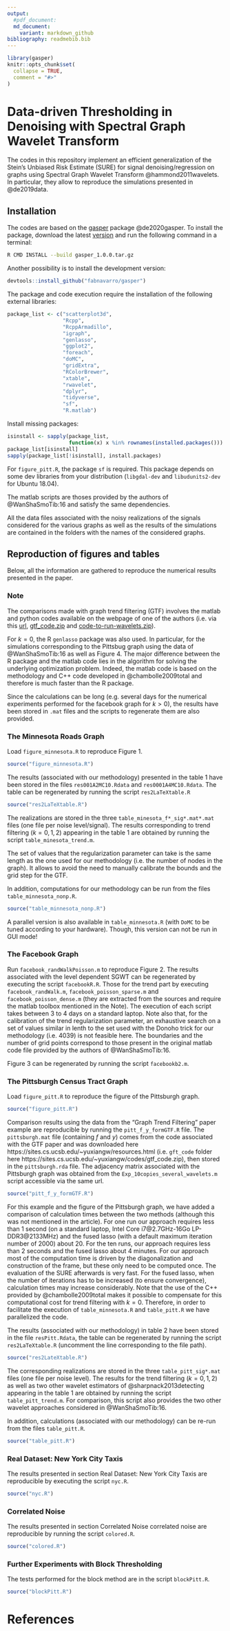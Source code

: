 ```yaml
---
output:
  #pdf_document:
  md_document:
    variant: markdown_github
bibliography: readmebib.bib
---
```

```r
library(gasper)
knitr::opts_chunk$set(
  collapse = TRUE,
  comment = "#>"
)
```

# Data-driven Thresholding in Denoising with Spectral Graph Wavelet Transform

The codes in this repository implement an efficient generalization of the Stein's Unbiased Risk Estimate (SURE) for signal denoising/regression on graphs using Spectral Graph Wavelet Transform @hammond2011wavelets. In particular, they allow to reproduce the simulations presented in @de2019data.

## Installation

The codes are based on the [gasper](https://github.com/fabnavarro/gasper) package @de2020gasper. To install the package, download the latest [ version](https://github.com/fabnavarro/gasper/releases) and run the following command in a terminal:
```bash
R CMD INSTALL --build gasper_1.0.0.tar.gz
```

Another possibility is to install the development version:
```r
devtools::install_github("fabnavarro/gasper")
```

The package and code execution require the installation of the following external libraries:
```r
package_list <- c("scatterplot3d",
                  "Rcpp",
                  "RcppArmadillo",
                  "igraph",
                  "genlasso",
                  "ggplot2",
                  "foreach",
                  "doMC",
                  "gridExtra",
                  "RColorBrewer",
                  "xtable",
                  "rwavelet",
                  "dplyr",
                  "tidyverse",
                  "sf",
                  "R.matlab")
```

Install missing packages:
```r
isinstall <- sapply(package_list, 
                    function(x) x %in% rownames(installed.packages()))
package_list[isinstall]
sapply(package_list[!isinstall], install.packages)
```

For `figure_pitt.R`, the package `sf` is required. This package depends on some dev libraries from your distribution (`libgdal-dev` and `libudunits2-dev` for Ubuntu 18.04).

The matlab scripts are thoses provided by the authors of @WanShaSmoTib:16 and satisfy the same dependencies.

All the data files associated with the noisy realizations of the signals considered for the various graphs as well as the results of the simulations are contained in the folders with the names of the considered graphs.

## Reproduction of figures and tables

Below, all the information are gathered to reproduce the numerical results presented in the paper.

### Note

The comparisons made with graph trend filtering (GTF) involves the matlab and python codes available on the webpage of one of the authors (i.e. via this [url](https://sites.cs.ucsb.edu/~yuxiangw/resources.html), [gtf_code.zip](https://sites.cs.ucsb.edu/~yuxiangw/codes/gtf_code.zip) and [code-to-run-wavelets.zip](https://sites.cs.ucsb.edu/~yuxiangw/codes/code-to-run-wavelets.zip)).

For $k=0$, the R `genlasso` package was also used. In particular, for the simulations corresponding to the Pittsbug graph using the data of @WanShaSmoTib:16 as well as Figure 4. The major difference between the R package and the matlab code lies in the algorithm for solving the underlying optimization problem. Indeed, the matlab code is based on the methodology and C++ code developed in @chambolle2009total and therefore is much faster than the R package.

Since the calculations can be long (e.g. several days for the numerical experiments performed for the facebook graph for $k>0$), the results have been stored in `.mat` files and the scripts to regenerate them are also provided.

### The Minnesota Roads Graph

Load `figure_minnesota.R` to reproduce Figure 1.
```r
source("figure_minnesota.R")
```

The results (associated with our methodology) presented in the table 1 have been stored in the files `res001A2MC10.Rdata` and `res0001A4MC10.Rdata`. The table can be regenerated by running the script `res2LaTeXtable.R`
```r
source("res2LaTeXtable.R")
```
The realizations are stored in the three `table_minesota_f*_sig*.mat*.mat` files (one file per noise level/signal). The results corresponding to trend filtering ($k=0,1,2$) appearing in the table 1 are obtained by running the script `table_minesota_trend.m`. 

The set of values that the regularization parameter can take is the same length as the one used for our methodology (i.e. the number of nodes in the graph). It allows to avoid the need to manually calibrate the bounds and the grid step for the GTF. 

In addition, computations for our methodology can be run from the files `table_minnesota_nonp.R`.
```r
source("table_minnesota_nonp.R")
```

A parallel version is also available in `table_minnesota.R` (with `DoMC` to be tuned according to your hardware). Though, this version can not be run in GUI mode!

### The Facebook Graph

Run `facebook_randWalkPoisson.m` to reproduce Figure 2. The results associated with the level dependent SGWT can be regenerated by executing the script `facebookR.R`. Those for the trend part by executing `facebook_randWalk.m`, `facebook_poisson_sparse.m` and `facebook_poisson_dense.m` (they are extracted from the sources and require the matlab toolbox mentioned in the Note). The execution of each script takes between 3 to 4 days on a standard laptop. Note also that, for the calibration of the trend regularization parameter, an exhaustive search on a set of values similar in lenth to the set used with the Donoho trick for our methodology (i.e. 4039) is not feasible here. The boundaries and the number of grid points correspond to those present in the original matlab code file provided by the authors of @WanShaSmoTib:16.

Figure 3 can be regenerated by running the script `facebookb2.m`. 

### The Pittsburgh Census Tract Graph

Load `figure_pitt.R` to reproduce the figure of the Pittsburgh graph.
```r
source("figure_pitt.R")
```

Comparison results using the data from the "Graph Trend Filtering" paper example are reproducible by running the `pitt_f_y_formGTF.R` file. The `pittsburgh.mat` file (containing $f$ and $y$) comes from the code associated with the GTF paper and was downloaded here https://sites.cs.ucsb.edu/~yuxiangw/resources.html (i.e. `gft_code` folder here https://sites.cs.ucsb.edu/~yuxiangw/codes/gtf_code.zip), then stored in the `pittsburgh.rda` file. The adjacency matrix associated with the Pittsburgh graph was obtained from the `Exp_10copies_several_wavelets.m` script accessible via the same url.
```r
source("pitt_f_y_formGTF.R")
```

For this example and the figure of the Pittsburgh graph, we have added a comparison of calculation times between the two methods (although this was not mentioned in the article). For one run our approach requires less than 1 second (on a standard laptop, Intel Core i7@2.7GHz-16Go LP-DDR3@2133MHz) and the fused lasso (with a default maximum iteration number of 2000) about 20. For the ten runs, our approach requires less than 2 seconds and the fused lasso about 4 minutes. For our approach most of the computation time is driven by the diagonalization and construction of the frame, but these only need to be computed once. The evaluation of the SURE afterwards is very fast. For the fused lasso,  when the number of iterations has to be increased (to ensure convergence), calculation times may increase considerably. Note that the use of the C++ provided by @chambolle2009total makes it possible to compensate for this computational cost for trend filtering with $k=0$. Therefore, in order to facilitate the execution of `table_minnesota.R` and `table_pitt.R` we have parallelized the code.

The results (associated with our methodology) in table 2 have been stored in the file `resPitt.Rdata`, the table can be regenerated by running the script `res2LaTeXtable.R` (uncomment the line corresponding to the file path). 
```r
source("res2LateXtable.R")
```
The corresponding realizations are stored in the three `table_pitt_sig*.mat` files (one file per noise level). The results for the trend filtering ($k=0,1,2$) as well as two other wavelet estimators of @sharpnack2013detecting appearing in the table 1 are obtained by running the script `table_pitt_trend.m`. For comparison, this script also provides the two other wavelet approaches considered in @WanShaSmoTib:16.

In addition, calculations (associated with our methodology) can be re-run from the files `table_pitt.R`.
```r
source("table_pitt.R")
```

### Real Dataset: New York City Taxis
The results presented in section Real Dataset: New York City Taxis are reproducible by executing the script `nyc.R`.
```r
source("nyc.R")
```

### Correlated Noise
The results presented in section Correlated Noise correlated noise are reproducible by running the script  `colored.R`.
```r
source("colored.R")
```

### Further Experiments with Block Thresholding
The tests performed for the block method are in the script `blockPitt.R`.
```r
source("blockPitt.R")
```

# References
